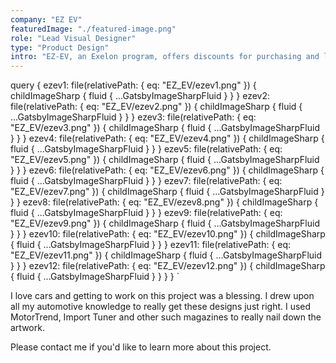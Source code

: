 ```yaml
---
company: "EZ EV"
featuredImage: "./featured-image.png"
role: "Lead Visual Designer"
type: "Product Design"
intro: "EZ-EV, an Exelon program, offers discounts for purchasing and leasing select electric vehicles with participating dealers." 
---
```


  query {
    ezev1: file(relativePath: { eq: "EZ_EV/ezev1.png" }) {
      childImageSharp {
        fluid {
          ...GatsbyImageSharpFluid
        }
      }
    }
    ezev2: file(relativePath: { eq: "EZ_EV/ezev2.png" }) {
      childImageSharp {
        fluid {
          ...GatsbyImageSharpFluid
        }
      }
    }
    ezev3: file(relativePath: { eq: "EZ_EV/ezev3.png" }) {
      childImageSharp {
        fluid {
          ...GatsbyImageSharpFluid
        }
      }
    }
    ezev4: file(relativePath: { eq: "EZ_EV/ezev4.png" }) {
      childImageSharp {
        fluid {
          ...GatsbyImageSharpFluid
        }
      }
    }
    ezev5: file(relativePath: { eq: "EZ_EV/ezev5.png" }) {
      childImageSharp {
        fluid {
          ...GatsbyImageSharpFluid
        }
      }
    }
    ezev6: file(relativePath: { eq: "EZ_EV/ezev6.png" }) {
      childImageSharp {
        fluid {
          ...GatsbyImageSharpFluid
        }
      }
    }
    ezev7: file(relativePath: { eq: "EZ_EV/ezev7.png" }) {
      childImageSharp {
        fluid {
          ...GatsbyImageSharpFluid
        }
      }
    }
    ezev8: file(relativePath: { eq: "EZ_EV/ezev8.png" }) {
      childImageSharp {
        fluid {
          ...GatsbyImageSharpFluid
        }
      }
    }
    ezev9: file(relativePath: { eq: "EZ_EV/ezev9.png" }) {
      childImageSharp {
        fluid {
          ...GatsbyImageSharpFluid
        }
      }
    }
    ezev10: file(relativePath: { eq: "EZ_EV/ezev10.png" }) {
      childImageSharp {
        fluid {
          ...GatsbyImageSharpFluid
        }
      }
    }
    ezev11: file(relativePath: { eq: "EZ_EV/ezev11.png" }) {
      childImageSharp {
        fluid {
          ...GatsbyImageSharpFluid
        }
      }
    }
    ezev12: file(relativePath: { eq: "EZ_EV/ezev12.png" }) {
      childImageSharp {
        fluid {
          ...GatsbyImageSharpFluid
        }
      }
    }
  }
`

<GridTwo>

<ImageContainer classes="large" fluid={props.data.ezev1.childImageSharp.fluid} />
<ImageContainer classes="small left" fluid={props.data.ezev2.childImageSharp.fluid} />
<ImageContainer classes="small left" fluid={props.data.ezev3.childImageSharp.fluid} />
<ImageContainer classes="small" fluid={props.data.ezev4.childImageSharp.fluid} />

<p class="small space-me right blog-text">I love cars and getting to work on this project was a blessing. I drew upon all my automotive knowledge to really get these designs just right. I used MotorTrend, Import Tuner and other such magazines to really nail down the artwork.</p>

<ImageContainer classes="large" fluid={props.data.ezev5.childImageSharp.fluid} />
<ImageContainer classes="large" fluid={props.data.ezev10.childImageSharp.fluid} />
<ImageContainer classes="small" fluid={props.data.ezev6.childImageSharp.fluid} />
<ImageContainer classes="small" fluid={props.data.ezev7.childImageSharp.fluid} />
<ImageContainer classes="small right" fluid={props.data.ezev8.childImageSharp.fluid} />
<ImageContainer classes="large" fluid={props.data.ezev11.childImageSharp.fluid} />
<ImageContainer classes="small right" fluid={props.data.ezev12.childImageSharp.fluid} />

<p class="small right blog-text">Please contact me if you'd like to learn more about this project.</p>

</GridTwo>
